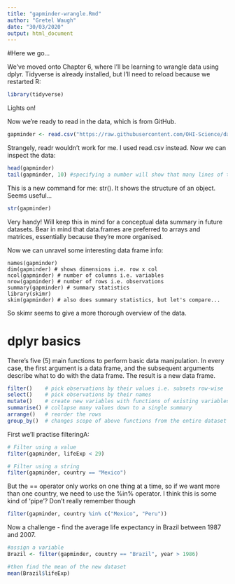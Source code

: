 ```yaml
---
title: "gapminder-wrangle.Rmd"
author: "Gretel Waugh"
date: "30/03/2020"
output: html_document
---
```

#Here we go...

We've moved onto Chapter 6, where I'll be learning to wrangle data using dplyr. Tidyverse is already installed, but I'll need to reload because we restarted R:

```r

library(tidyverse)
```

Lights on!

Now we're ready to read in the data, which is from GitHub. 

```r
gapminder <- read.csv("https://raw.githubusercontent.com/OHI-Science/data-science-training/master/data/gapminder.csv")
```

Strangely, readr wouldn't work for me. I used read.csv instead.
Now we can inspect the data:

```r
head(gapminder)
tail(gapminder, 10) #specifying a number will show that many lines of the data
```

This is a new command for me: str(). It shows the structure of an object. Seems useful...

```r
str(gapminder)
```

Very handy! Will keep this in mind for a conceptual data summary in future datasets.
Bear in mind that data.frames are preferred to arrays and matrices, essentially because they're more organised. 

Now we can unravel some interesting data frame info:

```summary
names(gapminder)
dim(gapminder) # shows dimensions i.e. row x col
ncol(gapminder) # number of columns i.e. variables
nrow(gapminder) # number of rows i.e. observations
summary(gapminder) # summary statistics
library(skimr)
skim(gapminder) # also does summary statistics, but let's compare...
```

So skimr seems to give a more thorough overview of the data. 

# dplyr basics

There's five (5) main functions to perform basic data manipulation. In every case, the first argument is a data frame, and the subsequent arguments describe what to do with the data frame. The result is a new data frame. 

```r
filter()    # pick observations by their values i.e. subsets row-wise
select()    # pick observations by their names
mutate()    # create new variables with functions of existing variables
summarise() # collapse many values down to a single summary
arrange()   # reorder the rows
group_by()  # changes scope of above functions from the entire dataset to group-by-group

```

First we'll practise filteringA:

```r
# Filter using a value
filter(gapminder, lifeExp < 29)

# Filter using a string
filter(gapminder, country == "Mexico")
```
But the == operator only works on one thing at a time, so if we want more than one country, we need to use the %in% operator. I think this is some kind of 'pipe'? Don't really remember though

```r
filter(gapminder, country %in% c("Mexico", "Peru"))
```

Now a challenge - find the average life expectancy in Brazil between 1987 and 2007. 

```r
#assign a variable
Brazil <- filter(gapminder, country == "Brazil", year > 1986)

#then find the mean of the new dataset
mean(Brazil$lifeExp)
```
